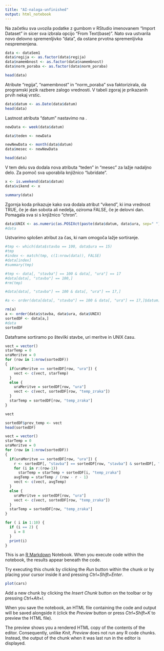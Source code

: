 ```yaml
---
title: "AI-naloga-unfinished"
output: html_notebook
---
```



Na začetku sva uvozila podatke z gumbom v RStudio imenovanem "Import Dataset" in sicer sva izbrala opcijo "From Text(base)". Nato sva ustvarila novo delovno spremenljivko "data", da ostane prvotna spremenljivka nespremenjena. 


```r
data <- dataSem1
data$regija <- as.factor(data$regija)
data$namembnost <- as.factor(data$namembnost)
data$norm_poraba <- as.factor(data$norm_poraba)

head(data)
```
Atribute "regija", "namembnost" in "norm_poraba" sva faktorizirala, da programski jezik razbere zalogo vrednosti. V tabeli zgoraj je prikazanih prvih nekaj vrstic. 

```r
data$datum <- as.Date(data$datum)
head(data)

```
Lastnost atributa "datum" nastavimo na <date>.

```r
newData <- week(data$datum)

data$teden <- newData

newNewData <- month(data$datum)
data$mesec <- newNewData

head(data)
```
V tem delu sva dodala nova atributa "teden" in "mesec" za lažje nadaljno delo. Za pomoč sva uporabila knjižnico "lubridate".

```r
x <- is.weekend(data$datum)
data$vikend <- x

summary(data)
```
Zgornja koda prikazuje kako sva dodala atribut "vikend", ki ima vrednost TRUE, če je dan sobota ali nedelja, oziroma FALSE, če je delovni dan. Pomagala sva si s knjižnico "chron".


```r
data$UNIX <- as.numeric(as.POSIXct(paste(data$datum, data$ura, sep=" ")))
#data
```
Ustvarimo splošen atribut za čas, ki nam omogoča lažje sortiranje.


```r
#tmp <- which(data$stavba == 100, data$ura == 15)
#tmp
#index <- match(tmp, c(1:nrow(data)), FALSE)
#data[index]
#summary(tmp)

#tmp <- data[, "stavba"] == 100 & data[, "ura"] == 17
#data[data[, "stavba"] == 100,]
#rm(tmp)

#data[data[, "stavba"] == 100 & data[, "ura"] == 17,]

#a <- order(data[data[, "stavba"] == 100 & data[, "ura"] == 17,]$datum)
```




```r
rm(a)
a <- order(data$stavba, data$ura, data$UNIX)
sortedDF <- data[a,]
#data
sortedDF
```
Dataframe sortiramo po številki stavbe, uri meritve in UNIX času.


```r
vect = vector()
starTemp = 0
uraMeritve = 0
for (row in 1:nrow(sortedDF))
{
  if(uraMeritve == sortedDF[row, "ura"]) {
    vect <- c(vect, starTemp)
  }
  else {
    uraMeritve = sortedDF[row, "ura"]
    vect <- c(vect, sortedDF[row, "temp_zraka"])
  }
  starTemp = sortedDF[row, "temp_zraka"]
}

vect
```


```r
sortedDF$prev_temp <- vect
head(sortedDF)
```
```r
vect = vector()
starTemp = 0
uraMeritve = 0
for (row in 1:nrow(sortedDF))
{
  if(uraMeritve == sortedDF[row, "ura"]) {
    r <- sortedDF[, "stavba"] == sortedDF[row, "stavba"] & sortedDF[, "ura"] == sortedDF[row, "ura"] & sortedDF[, "datum"] == sortedDF[row, "datum"] - 7
    for (i in r:(row-1))
      starTemp = starTemp + sortedDF[i, "temp_zraka"]
    avgTemp = starTemp / (row - r - 1)
    vect <- c(vect, avgTemp)
  }
  else {
    uraMeritve = sortedDF[row, "ura"]
    vect <- c(vect, sortedDF[row, "temp_zraka"])
  }
  starTemp = sortedDF[row, "temp_zraka"]
}
```



```r
for ( i in 1:10) {
  if (i == 2) {
    i = 8
  }
  print(i)
}
```










This is an [R Markdown](http://rmarkdown.rstudio.com) Notebook. When you execute code within the notebook, the results appear beneath the code. 

Try executing this chunk by clicking the *Run* button within the chunk or by placing your cursor inside it and pressing *Ctrl+Shift+Enter*. 

```r
plot(cars)
```

Add a new chunk by clicking the *Insert Chunk* button on the toolbar or by pressing *Ctrl+Alt+I*.

When you save the notebook, an HTML file containing the code and output will be saved alongside it (click the *Preview* button or press *Ctrl+Shift+K* to preview the HTML file).

The preview shows you a rendered HTML copy of the contents of the editor. Consequently, unlike *Knit*, *Preview* does not run any R code chunks. Instead, the output of the chunk when it was last run in the editor is displayed.
